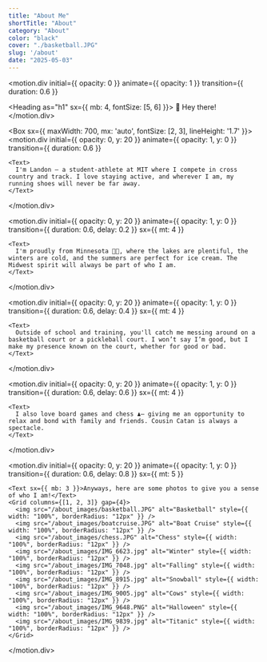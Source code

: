 ```yaml
---
title: "About Me"
shortTitle: "About"
category: "About"
color: "black"
cover: "./basketball.JPG"
slug: '/about'
date: "2025-05-03"
---
```



<motion.div
  initial={{ opacity: 0 }}
  animate={{ opacity: 1 }}
  transition={{ duration: 0.6 }}
>
  <Heading as="h1" sx={{ mb: 4, fontSize: [5, 6] }}>
    👋 Hey there!
  </Heading>
</motion.div>

<Box sx={{ maxWidth: 700, mx: 'auto', fontSize: [2, 3], lineHeight: '1.7' }}>
  <motion.div
    initial={{ opacity: 0, y: 20 }}
    animate={{ opacity: 1, y: 0 }}
    transition={{ duration: 0.6 }}
  >
    <Text>
      I'm Landon — a student-athlete at MIT where I compete in cross country and track. I love staying active, and wherever I am, my running shoes will never be far away.
    </Text>
  </motion.div>

  <motion.div
    initial={{ opacity: 0, y: 20 }}
    animate={{ opacity: 1, y: 0 }}
    transition={{ duration: 0.6, delay: 0.2 }}
    sx={{ mt: 4 }}
  >
    <Text>
      I'm proudly from Minnesota 🌲⛵, where the lakes are plentiful, the winters are cold, and the summers are perfect for ice cream. The Midwest spirit will always be part of who I am.
    </Text>
  </motion.div>

  <motion.div
    initial={{ opacity: 0, y: 20 }}
    animate={{ opacity: 1, y: 0 }}
    transition={{ duration: 0.6, delay: 0.4 }}
    sx={{ mt: 4 }}
  >
    <Text>
      Outside of school and training, you'll catch me messing around on a basketball court or a pickleball court. I won’t say I’m good, but I make my presence known on the court, whether for good or bad.
    </Text>
  </motion.div>

  <motion.div
    initial={{ opacity: 0, y: 20 }}
    animate={{ opacity: 1, y: 0 }}
    transition={{ duration: 0.6, delay: 0.6 }}
    sx={{ mt: 4 }}
  >
    <Text>
      I also love board games and chess ♟️— giving me an opportunity to relax and bond with family and friends. Cousin Catan is always a spectacle.
    </Text>
  </motion.div>

  <motion.div
    initial={{ opacity: 0, y: 20 }}
    animate={{ opacity: 1, y: 0 }}
    transition={{ duration: 0.6, delay: 0.8 }}
    sx={{ mt: 5 }}
  >
    <Text sx={{ mb: 3 }}>Anyways, here are some photos to give you a sense of who I am!</Text>
    <Grid columns={[1, 2, 3]} gap={4}>
      <img src="/about_images/basketball.JPG" alt="Basketball" style={{ width: "100%", borderRadius: "12px" }} />
      <img src="/about_images/boatcruise.JPG" alt="Boat Cruise" style={{ width: "100%", borderRadius: "12px" }} />
      <img src="/about_images/chess.JPG" alt="Chess" style={{ width: "100%", borderRadius: "12px" }} />
      <img src="/about_images/IMG_6623.jpg" alt="Winter" style={{ width: "100%", borderRadius: "12px" }} />
      <img src="/about_images/IMG_7048.jpg" alt="Falling" style={{ width: "100%", borderRadius: "12px" }} />
      <img src="/about_images/IMG_8915.jpg" alt="Snowball" style={{ width: "100%", borderRadius: "12px" }} />
      <img src="/about_images/IMG_9005.jpg" alt="Cows" style={{ width: "100%", borderRadius: "12px" }} />
      <img src="/about_images/IMG_9648.PNG" alt="Halloween" style={{ width: "100%", borderRadius: "12px" }} />
      <img src="/about_images/IMG_9839.jpg" alt="Titanic" style={{ width: "100%", borderRadius: "12px" }} />
    </Grid>
  </motion.div>
</Box>
